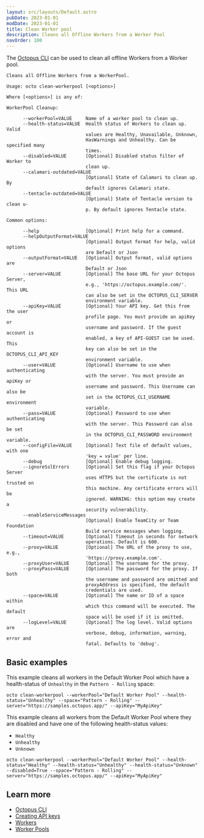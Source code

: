 ```yaml
---
layout: src/layouts/Default.astro
pubDate: 2023-01-01
modDate: 2023-01-01
title: Clean Worker pool
description: Cleans all Offline Workers from a Worker Pool
navOrder: 100
---
```


The [Octopus CLI](/docs/octopus-rest-api/octopus-cli) can be used to clean all offline Workers from a Worker pool.

```
Cleans all Offline Workers from a WorkerPool.

Usage: octo clean-workerpool [<options>]

Where [<options>] is any of:

WorkerPool Cleanup:

      --workerPool=VALUE     Name of a worker pool to clean up.
      --health-status=VALUE  Health status of Workers to clean up. Valid
                             values are Healthy, Unavailable, Unknown,
                             HasWarnings and Unhealthy. Can be specified many
                             times.
      --disabled=VALUE       [Optional] Disabled status filter of Worker to
                             clean up.
      --calamari-outdated=VALUE
                             [Optional] State of Calamari to clean up. By
                             default ignores Calamari state.
      --tentacle-outdated=VALUE
                             [Optional] State of Tentacle version to clean u-
                             p. By default ignores Tentacle state.

Common options:

      --help                 [Optional] Print help for a command.
      --helpOutputFormat=VALUE
                             [Optional] Output format for help, valid options
                             are Default or Json
      --outputFormat=VALUE   [Optional] Output format, valid options are
                             Default or Json
      --server=VALUE         [Optional] The base URL for your Octopus Server,
                             e.g., 'https://octopus.example.com/'. This URL
                             can also be set in the OCTOPUS_CLI_SERVER
                             environment variable.
      --apiKey=VALUE         [Optional] Your API key. Get this from the user
                             profile page. You must provide an apiKey or
                             username and password. If the guest account is
                             enabled, a key of API-GUEST can be used. This
                             key can also be set in the OCTOPUS_CLI_API_KEY
                             environment variable.
      --user=VALUE           [Optional] Username to use when authenticating
                             with the server. You must provide an apiKey or
                             username and password. This Username can also be
                             set in the OCTOPUS_CLI_USERNAME environment
                             variable.
      --pass=VALUE           [Optional] Password to use when authenticating
                             with the server. This Password can also be set
                             in the OCTOPUS_CLI_PASSWORD environment variable.
      --configFile=VALUE     [Optional] Text file of default values, with one
                             'key = value' per line.
      --debug                [Optional] Enable debug logging.
      --ignoreSslErrors      [Optional] Set this flag if your Octopus Server
                             uses HTTPS but the certificate is not trusted on
                             this machine. Any certificate errors will be
                             ignored. WARNING: this option may create a
                             security vulnerability.
      --enableServiceMessages
                             [Optional] Enable TeamCity or Team Foundation
                             Build service messages when logging.
      --timeout=VALUE        [Optional] Timeout in seconds for network
                             operations. Default is 600.
      --proxy=VALUE          [Optional] The URL of the proxy to use, e.g.,
                             'https://proxy.example.com'.
      --proxyUser=VALUE      [Optional] The username for the proxy.
      --proxyPass=VALUE      [Optional] The password for the proxy. If both
                             the username and password are omitted and
                             proxyAddress is specified, the default
                             credentials are used.
      --space=VALUE          [Optional] The name or ID of a space within
                             which this command will be executed. The default
                             space will be used if it is omitted.
      --logLevel=VALUE       [Optional] The log level. Valid options are
                             verbose, debug, information, warning, error and
                             fatal. Defaults to 'debug'.
```

## Basic examples

<SamplesInstance />

This example cleans all workers in the Default Worker Pool which have a health-status of `Unhealthy` in the `Pattern - Rolling` space:

```
octo clean-workerpool --workerPool="Default Worker Pool" --health-status="Unhealthy" --space="Pattern - Rolling" --server="https://samples.octopus.app/" --apiKey="MyApiKey"
```

This example cleans all workers from the Default Worker Pool where they are disabled and have one of the following health-status values:

- `Healthy`
- `Unhealthy`
- `Unknown`

```
octo clean-workerpool --workerPool="Default Worker Pool" --health-status="Healthy" --health-status="Unhealthy" --health-status="Unknown" --disabled=True --space="Pattern - Rolling" --server="https://samples.octopus.app/" --apiKey="MyApiKey"
```

## Learn more

- [Octopus CLI](/docs/octopus-rest-api/octopus-cli)
- [Creating API keys](/docs/octopus-rest-api/how-to-create-an-api-key)
- [Workers](/docs/infrastructure/workers)
- [Worker Pools](/docs/infrastructure/workers/worker-pools)

